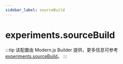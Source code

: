 ```yaml
---
sidebar_label: sourceBuild
---
```


# experiments.sourceBuild

:::tip
该配置由 Modern.js Builder 提供，更多信息可参考 [experiments.sourceBuild](https://modernjs.dev/builder/api/config-experiments.html#experimentssourcebuild)。
:::


<Main />
